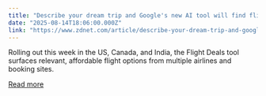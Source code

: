 ```yaml
---
title: "Describe your dream trip and Google's new AI tool will find flight deals for you now"
date: "2025-08-14T18:06:00.000Z"
link: "https://www.zdnet.com/article/describe-your-dream-trip-and-googles-new-ai-tool-will-find-flight-deals-for-you-now/"
---
```


Rolling out this week in the US, Canada, and India, the Flight Deals tool surfaces relevant, affordable flight options from multiple airlines and booking sites.

[Read more](https://www.zdnet.com/article/describe-your-dream-trip-and-googles-new-ai-tool-will-find-flight-deals-for-you-now/)

